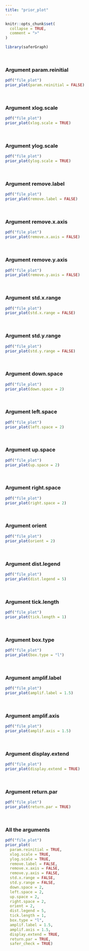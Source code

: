 ```yaml
---
title: "prior_plot"
---
```


```r
knitr::opts_chunk$set(
  collapse = TRUE,
  comment = ">"
)
```

```r
library(saferGraph)
```
<br>

### Argument param.reinitial
```r
pdf("file_plot")
prior_plot(param.reinitial = FALSE)
```
<br>

### Argument xlog.scale
```r
pdf("file_plot")
prior_plot(xlog.scale = TRUE)
```
<br>

### Argument ylog.scale
```r
pdf("file_plot")
prior_plot(ylog.scale = TRUE)
```
<br>

### Argument remove.label
```r
pdf("file_plot")
prior_plot(remove.label = FALSE)
```
<br>

### Argument remove.x.axis
```r
pdf("file_plot")
prior_plot(remove.x.axis = FALSE)
```
<br>

### Argument remove.y.axis
```r
pdf("file_plot")
prior_plot(remove.y.axis = FALSE)
```
<br>

### Argument std.x.range
```r
pdf("file_plot")
prior_plot(std.x.range = FALSE)
```
<br>

### Argument std.y.range
```r
pdf("file_plot")
prior_plot(std.y.range = FALSE)
```
<br>

### Argument down.space
```r
pdf("file_plot")
prior_plot(down.space = 2)
```
<br>

### Argument left.space
```r
pdf("file_plot")
prior_plot(left.space = 2)
```
<br>

### Argument up.space
```r
pdf("file_plot")
prior_plot(up.space = 2)
```
<br>

### Argument right.space
```r
pdf("file_plot")
prior_plot(right.space = 2)
```
<br>

### Argument orient
```r
pdf("file_plot")
prior_plot(orient = 2)
```
<br>

### Argument dist.legend
```r
pdf("file_plot")
prior_plot(dist.legend = 5)
```
<br>

### Argument tick.length
```r
pdf("file_plot")
prior_plot(tick.length = 1)
```
<br>

### Argument box.type
```r
pdf("file_plot")
prior_plot(box.type = "l")
```
<br>

### Argument amplif.label
```r
pdf("file_plot")
prior_plot(amplif.label = 1.5)
```
<br>

### Argument amplif.axis
```r
pdf("file_plot")
prior_plot(amplif.axis = 1.5)
```
<br>

### Argument display.extend
```r
pdf("file_plot")
prior_plot(display.extend = TRUE)
```
<br>

### Argument return.par
```r
pdf("file_plot")
prior_plot(return.par = TRUE)
```
<br>

### All the arguments
```r
pdf("file_plot")
prior_plot(
  param.reinitial = TRUE, 
  xlog.scale = TRUE, 
  ylog.scale = TRUE, 
  remove.label = FALSE, 
  remove.x.axis = FALSE, 
  remove.y.axis = FALSE, 
  std.x.range = FALSE, 
  std.y.range = FALSE, 
  down.space = 2, 
  left.space = 2, 
  up.space = 2, 
  right.space = 2, 
  orient = 2, 
  dist.legend = 5, 
  tick.length = 1, 
  box.type = "l", 
  amplif.label = 1.5, 
  amplif.axis = 1.5, 
  display.extend = TRUE, 
  return.par = TRUE,
  safer_check = TRUE)
```
<br>